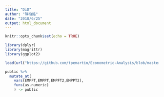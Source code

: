 ```yaml
---
title: "DiD"
author: "陳柏銘"
date: "2018/6/25"
output: html_document
---
```


```r
knitr::opts_chunk$set(echo = TRUE)
```

```r
library(dplyr)
library(magrittr)
library(ggplot2)
```

```r
load(url("https://github.com/tpemartin/Econometric-Analysis/blob/master/data/public.rda?raw=true"))
```

```r
public %>%
  mutate_at(
    vars(EMPFT,EMPPT,EMPFT2,EMPPT2),
    funs(as.numeric)
    ) -> public  
```

